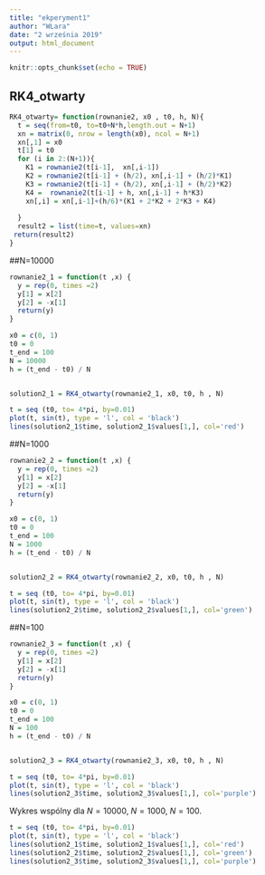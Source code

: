 ```yaml
---
title: "ekperyment1"
author: "WLara"
date: "2 września 2019"
output: html_document
---
```


```r
knitr::opts_chunk$set(echo = TRUE)
```

## RK4_otwarty

```r
RK4_otwarty= function(rownanie2, x0 , t0, h, N){
  t = seq(from=t0, to=t0+N*h,length.out = N+1)
  xn = matrix(0, nrow = length(x0), ncol = N+1)
  xn[,1] = x0
  t[1] = t0
  for (i in 2:(N+1)){
    K1 = rownanie2(t[i-1],  xn[,i-1])
    K2 = rownanie2(t[i-1] + (h/2), xn[,i-1] + (h/2)*K1)
    K3 = rownanie2(t[i-1] + (h/2), xn[,i-1] + (h/2)*K2)
    K4 =  rownanie2(t[i-1] + h, xn[,i-1] + h*K3)
    xn[,i] = xn[,i-1]+(h/6)*(K1 + 2*K2 + 2*K3 + K4)
   
  }
  result2 = list(time=t, values=xn)
 return(result2)
}
```
  
##N=10000
  
```r
rownanie2_1 = function(t ,x) {
  y = rep(0, times =2)
  y[1] = x[2]
  y[2] = -x[1]
  return(y)
}

x0 = c(0, 1)
t0 = 0
t_end = 100 
N = 10000
h = (t_end - t0) / N


solution2_1 = RK4_otwarty(rownanie2_1, x0, t0, h , N)
```

```r
t = seq (t0, to= 4*pi, by=0.01)
plot(t, sin(t), type = 'l', col = 'black')
lines(solution2_1$time, solution2_1$values[1,], col='red')
```

##N=1000

```r
rownanie2_2 = function(t ,x) {
  y = rep(0, times =2)
  y[1] = x[2]
  y[2] = -x[1]
  return(y)
}

x0 = c(0, 1)
t0 = 0
t_end = 100 
N = 1000
h = (t_end - t0) / N


solution2_2 = RK4_otwarty(rownanie2_2, x0, t0, h , N)
```

```r
t = seq (t0, to= 4*pi, by=0.01)
plot(t, sin(t), type = 'l', col = 'black')
lines(solution2_2$time, solution2_2$values[1,], col='green')
```


##N=100

```r
rownanie2_3 = function(t ,x) {
  y = rep(0, times =2)
  y[1] = x[2]
  y[2] = -x[1]
  return(y)
}

x0 = c(0, 1)
t0 = 0
t_end = 100 
N = 100
h = (t_end - t0) / N


solution2_3 = RK4_otwarty(rownanie2_3, x0, t0, h , N)
```

```r
t = seq (t0, to= 4*pi, by=0.01)
plot(t, sin(t), type = 'l', col = 'black')
lines(solution2_3$time, solution2_3$values[1,], col='purple')
```

Wykres wspólny dla $N=10000$, $N=1000$, $N=100$.

```r
t = seq (t0, to= 4*pi, by=0.01)
plot(t, sin(t), type = 'l', col = 'black')
lines(solution2_1$time, solution2_1$values[1,], col='red')
lines(solution2_2$time, solution2_2$values[1,], col='green')
lines(solution2_3$time, solution2_3$values[1,], col='purple')
```


